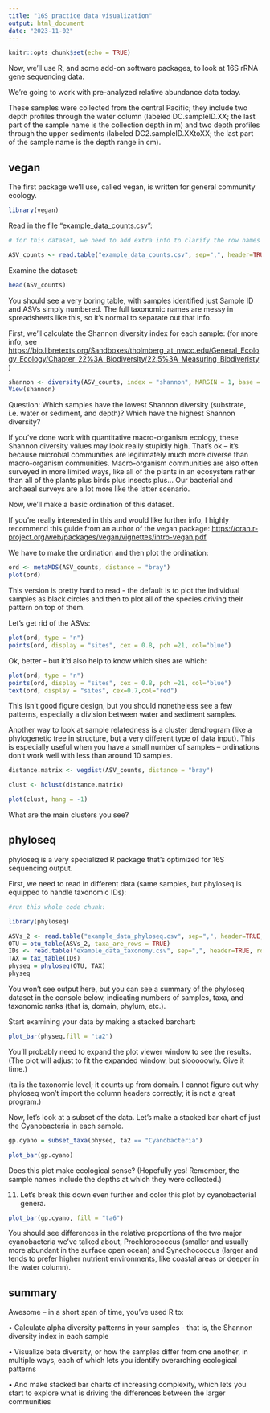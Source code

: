 ```yaml
---
title: "16S practice data visualization"
output: html_document
date: "2023-11-02"
---
```


```r
knitr::opts_chunk$set(echo = TRUE)
```

Now, we'll use R, and some add-on software packages, to look at 16S rRNA gene sequencing data.

We're going to work with pre-analyzed relative abundance data today.

These samples were collected from the central Pacific; they include two depth profiles through the water column (labeled DC.sampleID.XX; the last part of the sample name is the collection depth in m) and two depth profiles through the upper sediments (labeled DC2.sampleID.XXtoXX; the last part of the sample name is the depth range in cm).

## vegan

The first package we'll use, called vegan, is written for general community ecology.

```r
library(vegan)
```

Read in the file "example_data_counts.csv":

```r
# for this dataset, we need to add extra info to clarify the row names

ASV_counts <- read.table("example_data_counts.csv", sep=",", header=TRUE, row.names=1)

```

Examine the dataset:

```r
head(ASV_counts)
```

You should see a very boring table, with samples identified just Sample ID and ASVs simply numbered. The full taxonomic names are messy in spreadsheets like this, so it's normal to separate out that info.

First, we'll calculate the Shannon diversity index for each sample: (for more info, see <https://bio.libretexts.org/Sandboxes/tholmberg_at_nwcc.edu/General_Ecology_Ecology/Chapter_22%3A_Biodiversity/22.5%3A_Measuring_Biodiveristy>)

```r

shannon <- diversity(ASV_counts, index = "shannon", MARGIN = 1, base = exp(1))
View(shannon)
```

Question: Which samples have the lowest Shannon diversity (substrate, i.e. water or sediment, and depth)? Which have the highest Shannon diversity?

If you've done work with quantitative macro-organism ecology, these Shannon diversity values may look really stupidly high. That's ok -- it's because microbial communities are legitimately much more diverse than macro-organism communities. Macro-organism communities are also often surveyed in more limited ways, like all of the plants in an ecosystem rather than all of the plants plus birds plus insects plus... Our bacterial and archaeal surveys are a lot more like the latter scenario.

Now, we'll make a basic ordination of this dataset.

If you're really interested in this and would like further info, I highly recommend this guide from an author of the vegan package: <https://cran.r-project.org/web/packages/vegan/vignettes/intro-vegan.pdf>

We have to make the ordination and then plot the ordination:

```r

ord <- metaMDS(ASV_counts, distance = "bray")
plot(ord)

```

This version is pretty hard to read - the default is to plot the individual samples as black circles and then to plot all of the species driving their pattern on top of them.

Let's get rid of the ASVs:

```r
plot(ord, type = "n")
points(ord, display = "sites", cex = 0.8, pch =21, col="blue")

```

Ok, better - but it'd also help to know which sites are which:

```r
plot(ord, type = "n")
points(ord, display = "sites", cex = 0.8, pch =21, col="blue")
text(ord, display = "sites", cex=0.7,col="red")
```

This isn't good figure design, but you should nonetheless see a few patterns, especially a division between water and sediment samples.

Another way to look at sample relatedness is a cluster dendrogram (like a phylogenetic tree in structure, but a very different type of data input). This is especially useful when you have a small number of samples -- ordinations don't work well with less than around 10 samples.

```r
distance.matrix <- vegdist(ASV_counts, distance = "bray")

clust <- hclust(distance.matrix)

plot(clust, hang = -1)

```

What are the main clusters you see?

## phyloseq

phyloseq is a very specialized R package that's optimized for 16S sequencing output.

First, we need to read in different data (same samples, but phyloseq is equipped to handle taxonomic IDs):

```r
#run this whole code chunk:

library(phyloseq)

ASVs_2 <- read.table("example_data_phyloseq.csv", sep=",", header=TRUE, row.names=1)
OTU = otu_table(ASVs_2, taxa_are_rows = TRUE)
IDs <- read.table("example_data_taxonomy.csv", sep=",", header=TRUE, row.names=1)
TAX = tax_table(IDs)
physeq = phyloseq(OTU, TAX)
physeq

```

You won't see output here, but you can see a summary of the phyloseq dataset in the console below, indicating numbers of samples, taxa, and taxonomic ranks (that is, domain, phylum, etc.).

Start examining your data by making a stacked barchart:

```r

plot_bar(physeq,fill = "ta2")

```

You'll probably need to expand the plot viewer window to see the results. (The plot will adjust to fit the expanded window, but slooooowly. Give it time.)

(ta is the taxonomic level; it counts up from domain. I cannot figure out why phyloseq won't import the column headers correctly; it is not a great program.)

Now, let's look at a subset of the data. Let's make a stacked bar chart of just the Cyanobacteria in each sample.

```r

gp.cyano = subset_taxa(physeq, ta2 == "Cyanobacteria")

plot_bar(gp.cyano)
```

Does this plot make ecological sense? (Hopefully yes! Remember, the sample names include the depths at which they were collected.)

11. Let's break this down even further and color this plot by cyanobacterial genera.

```r

plot_bar(gp.cyano, fill = "ta6")
```

You should see differences in the relative proportions of the two major cyanobacteria we've talked about, Prochlorococcus (smaller and usually more abundant in the surface open ocean) and Synechococcus (larger and tends to prefer higher nutrient environments, like coastal areas or deeper in the water column).

## summary

Awesome -- in a short span of time, you've used R to:

• Calculate alpha diversity patterns in your samples - that is, the Shannon diversity index in each sample

• Visualize beta diversity, or how the samples differ from one another, in multiple ways, each of which lets you identify overarching ecological patterns

• And make stacked bar charts of increasing complexity, which lets you start to explore what is driving the differences between the larger communities
